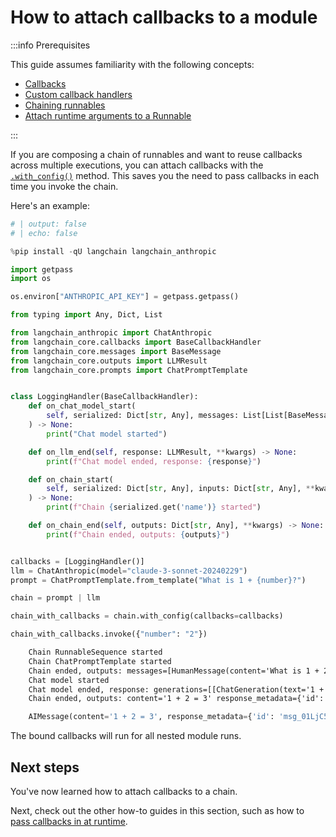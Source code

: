# How to attach callbacks to a module

:::info Prerequisites

This guide assumes familiarity with the following concepts:

- [Callbacks](/docs/concepts/#callbacks)
- [Custom callback handlers](/docs/how_to/custom_callbacks)
- [Chaining runnables](/docs/how_to/sequence)
- [Attach runtime arguments to a Runnable](/docs/how_to/binding)

:::

If you are composing a chain of runnables and want to reuse callbacks across multiple executions, you can attach callbacks with the [`.with_config()`](https://api.python.langchain.com/en/latest/runnables/langchain_core.runnables.base.Runnable.html#langchain_core.runnables.base.Runnable.with_config) method. This saves you the need to pass callbacks in each time you invoke the chain.

Here's an example:

```python
# | output: false
# | echo: false

%pip install -qU langchain langchain_anthropic

import getpass
import os

os.environ["ANTHROPIC_API_KEY"] = getpass.getpass()
```


```python
from typing import Any, Dict, List

from langchain_anthropic import ChatAnthropic
from langchain_core.callbacks import BaseCallbackHandler
from langchain_core.messages import BaseMessage
from langchain_core.outputs import LLMResult
from langchain_core.prompts import ChatPromptTemplate


class LoggingHandler(BaseCallbackHandler):
    def on_chat_model_start(
        self, serialized: Dict[str, Any], messages: List[List[BaseMessage]], **kwargs
    ) -> None:
        print("Chat model started")

    def on_llm_end(self, response: LLMResult, **kwargs) -> None:
        print(f"Chat model ended, response: {response}")

    def on_chain_start(
        self, serialized: Dict[str, Any], inputs: Dict[str, Any], **kwargs
    ) -> None:
        print(f"Chain {serialized.get('name')} started")

    def on_chain_end(self, outputs: Dict[str, Any], **kwargs) -> None:
        print(f"Chain ended, outputs: {outputs}")


callbacks = [LoggingHandler()]
llm = ChatAnthropic(model="claude-3-sonnet-20240229")
prompt = ChatPromptTemplate.from_template("What is 1 + {number}?")

chain = prompt | llm

chain_with_callbacks = chain.with_config(callbacks=callbacks)

chain_with_callbacks.invoke({"number": "2"})
```


<CodeOutputBlock lang="python">

```default
    Chain RunnableSequence started
    Chain ChatPromptTemplate started
    Chain ended, outputs: messages=[HumanMessage(content='What is 1 + 2?')]
    Chat model started
    Chat model ended, response: generations=[[ChatGeneration(text='1 + 2 = 3', message=AIMessage(content='1 + 2 = 3', response_metadata={'id': 'msg_01LjC57hgrmzVhEma4yXdLKF', 'model': 'claude-3-sonnet-20240229', 'stop_reason': 'end_turn', 'stop_sequence': None, 'usage': {'input_tokens': 16, 'output_tokens': 13}}, id='run-393950f9-79b9-4fd6-ac6e-50d93d75b906-0'))]] llm_output={'id': 'msg_01LjC57hgrmzVhEma4yXdLKF', 'model': 'claude-3-sonnet-20240229', 'stop_reason': 'end_turn', 'stop_sequence': None, 'usage': {'input_tokens': 16, 'output_tokens': 13}} run=None
    Chain ended, outputs: content='1 + 2 = 3' response_metadata={'id': 'msg_01LjC57hgrmzVhEma4yXdLKF', 'model': 'claude-3-sonnet-20240229', 'stop_reason': 'end_turn', 'stop_sequence': None, 'usage': {'input_tokens': 16, 'output_tokens': 13}} id='run-393950f9-79b9-4fd6-ac6e-50d93d75b906-0'
```

</CodeOutputBlock>


<CodeOutputBlock lang="python">

```python
    AIMessage(content='1 + 2 = 3', response_metadata={'id': 'msg_01LjC57hgrmzVhEma4yXdLKF', 'model': 'claude-3-sonnet-20240229', 'stop_reason': 'end_turn', 'stop_sequence': None, 'usage': {'input_tokens': 16, 'output_tokens': 13}}, id='run-393950f9-79b9-4fd6-ac6e-50d93d75b906-0')
```

</CodeOutputBlock>

The bound callbacks will run for all nested module runs.

## Next steps

You've now learned how to attach callbacks to a chain.

Next, check out the other how-to guides in this section, such as how to [pass callbacks in at runtime](/docs/how_to/callbacks_runtime).